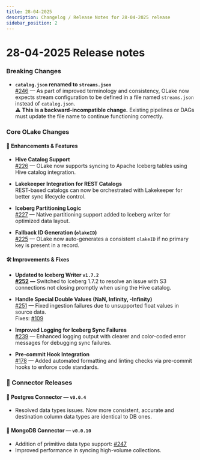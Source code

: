 ```yaml
---
title: 28-04-2025 
description: Changelog / Release Notes for 28-04-2025 release
sidebar_position: 2
---
```


# 28-04-2025 Release notes

### **Breaking Changes**

* **`catalog.json` renamed to `streams.json`**  
    [\#246](https://github.com/datazip-inc/olake/pull/246) — As part of improved terminology and consistency, OLake now expects stream configuration to be defined in a file named `streams.json` instead of `catalog.json`.  
  ⚠️ **This is a backward-incompatible change.** Existing pipelines or DAGs must update the file name to continue functioning correctly.


### **Core OLake Changes**

#### **🔧 Enhancements & Features**

* **Hive Catalog Support**  
    [\#226](https://github.com/datazip-inc/olake/pull/226) — OLake now supports syncing to Apache Iceberg tables using Hive catalog integration.

* **Lakekeeper Integration for REST Catalogs**  
    REST-based catalogs can now be orchestrated with Lakekeeper for better sync lifecycle control.

* **Iceberg Partitioning Logic**  
    [\#227](https://github.com/datazip-inc/olake/pull/227) — Native partitioning support added to Iceberg writer for optimized data layout.

* **Fallback ID Generation (`olakeID`)**  
    [\#225](https://github.com/datazip-inc/olake/pull/225) — OLake now auto-generates a consistent `olakeID` if no primary key is present in a record.

#### **🛠 Improvements & Fixes**

* **Updated to Iceberg Writer `v1.7.2`**  
   [**\#252**](https://github.com/datazip-inc/olake/pull/252) **—** Switched to Iceberg 1.7.2 to resolve an issue with S3 connections not closing promptly when using the Hive catalog.

* **Handle Special Double Values (NaN, Infinity, \-Infinity)**  
    [\#251](https://github.com/datazip-inc/olake/pull/251) — Fixed ingestion failures due to unsupported float values in source data.  
   Fixes: [\#109](https://github.com/datazip-inc/olake/issues/109)

* **Improved Logging for Iceberg Sync Failures**  
    [\#239](https://github.com/datazip-inc/olake/pull/239) — Enhanced logging output with clearer and color-coded error messages for debugging sync failures.

* **Pre-commit Hook Integration**  
    [\#178](https://github.com/datazip-inc/olake/pull/178) — Added automated formatting and linting checks via pre-commit hooks to enforce code standards.


### **🔌 Connector Releases**

#### **🐘 Postgres Connector — `v0.0.4`**

* Resolved data types issues. Now more consistent, accurate and destination column data types are identical to DB ones.

#### **🍃 MongoDB Connector — `v0.0.10`**

* Addition of primitive data type support: [\#247](https://github.com/datazip-inc/olake/pull/247)  
* Improved performance in syncing high-volume collections.


